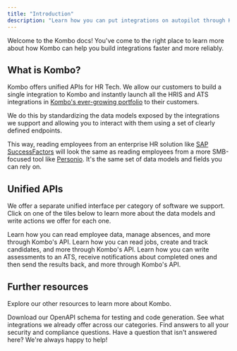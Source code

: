 ```yaml
---
title: "Introduction"
description: "Learn how you can put integrations on autopilot through Kombo's unified APIs."
---
```


Welcome to the Kombo docs! You've come to the right place to learn more about how Kombo can help you build integrations faster and more reliably.

## What is Kombo?

Kombo offers unified APIs for HR Tech. We allow our customers to build a single integration to Kombo and instantly launch all the HRIS and ATS integrations in [Kombo's ever-growing portfolio](https://www.kombo.dev/categories/all) to their customers.

We do this by standardizing the data models exposed by the integrations we support and allowing you to interact with them using a set of clearly defined endpoints.

This way, reading employees from an enterprise HR solution like [SAP SuccessFactors](https://www.kombo.dev/integrations/successfactors) will look the same as reading employees from a more SMB-focused tool like [Personio](https://www.kombo.dev/integrations/personio). It's the same set of data models and fields you can rely on.

## Unified APIs

We offer a separate unified interface per category of software we support. Click on one of the tiles below to learn more about the data models and write actions we offer for each one.

<CardGroup cols={2}>
  <Card title="Unified HRIS API" icon="users" href="/hris/v1/get-employees">
    Learn how you can read employee data, manage absences, and more through Kombo's API.
  </Card>
  <Card title="Unified ATS API" icon="briefcase" href="/ats/v1/get-jobs">
    Learn how you can read jobs, create and track candidates, and more through Kombo's API.
  </Card>
  <Card title="Unified ATS-Assessment API" icon="briefcase" href="/assessment/how-it-works">
    Learn how you can write assessments to an ATS, receive notifications about completed ones and then send the results
    back, and more through Kombo's API.
  </Card>
</CardGroup>

## Further resources

Explore our other resources to learn more about Kombo.

<CardGroup cols={2}>
  <Card
    title="OpenAPI schema"
    icon="brackets-curly"
    href="https://api.kombo.dev/openapi.json"
  >
    Download our OpenAPI schema for testing and code generation.
  </Card>
  <Card
    title="Integrations"
    icon="grid-2"
    href="https://www.kombo.dev/categories/all"
  >
    See what integrations we already offer across our categories.
  </Card>

  <Card title="Security portal" icon="shield" href="https://security.kombo.dev">
    Find answers to all your security and compliance questions.
  </Card>
  <Card
    title="Contact us"
    icon="message-question"
    href="mailto:support@kombo.dev"
  >
    Have a question that isn't answered here? We're always happy to help!
  </Card>
</CardGroup>
